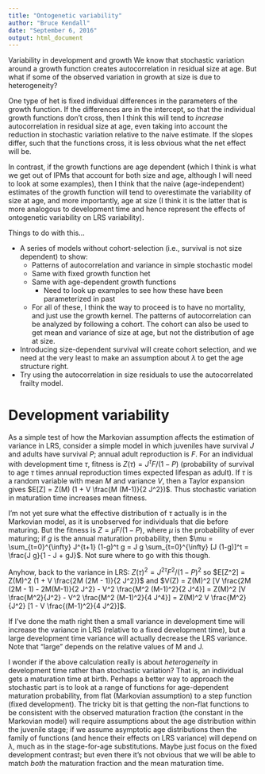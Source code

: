 ```yaml
---
title: "Ontogenetic variability"
author: "Bruce Kendall"
date: "September 6, 2016"
output: html_document
---
```


Variability in development and growth
We know that stochastic variation around a growth function creates autocorrelation in residual size at age. But what if some of the observed variation in growth at size is due to heterogeneity?

One type of het is fixed individual differences in the parameters of the growth function. If the differences are in the intercept, so that the individual growth functions don't cross, then I think this will tend to *increase* autocorrelation in residual size at age, even taking into account the reduction in stochastic variation relative to the naive estimate. If the slopes differ, such that the functions cross, it is less obvious what the net effect will be.

In contrast, if the growth functions are age dependent (which I think is what we get out of IPMs that account for both size and age, although I will need to look at some examples), then I think that the naive (age-independent) estimates of the growth function will tend to overestimate the variability of size at age, and more importantly, age at size (I think it is the latter that is more analogous to development time and hence represent the effects of ontogenetic variability on LRS variability).

Things to do with this...

- A series of models without cohort-selection (i.e., survival is not size dependent) to show:
	- Patterns of autocorrelation and variance in simple stochastic model
	- Same with fixed growth function het
	- Same with age-dependent growth functions
		- Need to look up examples to see how these have been parameterized in past
	- For all of these, I think the way to proceed is to have no mortality, and just use the growth kernel. The patterns of autocorrelation can be analyzed by following a cohort.  The cohort can also be used to get mean and variance of size at age, but not the distribution of age at size.
- Introducing size-dependent survival will create cohort selection, and we need at the very least to make an assumption about $\lambda$ to get the age structure right. 
- Try using the autocorrelation in size residuals to use the autocorrelated frailty model.

 

# Development variability
As a simple test of how the Markovian assumption affects the estimation of variance in LRS, consider a simple model in which juveniles have survival $J$ and adults have survival $P$; annual adult reproduction is $F$. For an individual with development time $\tau$, fitness is $Z(\tau) = J^{\tau} F / (1-P)$ (probability of survival to age $\tau$ times annual reproduction times expected lifespan as adult). If $\tau$ is a random variable with mean $M$ and variance $V$, then a Taylor expansion gives $E[Z] = Z(M) (1 + V \frac{M (M-1)}{2 J^2})$. Thus stochastic variation in maturation time increases mean fitness.

I'm not yet sure what the effective distribution of $\tau$ actually is in the Markovian model, as it is unobserved for individuals that die before maturing. But the fitness is $Z = \mu F/(1-P)$, where $\mu$ is the probability of ever maturing; if $g$ is the annual maturation probability, then $\mu = \sum_{t=0}^{\infty} J^{t+1} (1-g)^t g = J g  \sum_{t=0}^{\infty} [J (1-g)]^t = \frac{J g}{1 - J + gJ}$. Not sure where to go with this though.

Anyhow, back to the variance in LRS: $Z(\tau)^2 = J^{2\tau} F^2 / (1-P)^2$ so $E[Z^2] = Z(M)^2 (1 + V \frac{2M (2M - 1)}{2 J^2})$ and $V(Z) = Z(M)^2 [V \frac{2M (2M - 1) - 2M(M-1)}{2 J^2} - V^2 \frac{M^2 (M-1)^2}{2 J^4}] = Z(M)^2 [V \frac{M^2}{J^2} - V^2 \frac{M^2 (M-1)^2}{4 J^4}] = Z(M)^2 V \frac{M^2}{J^2} [1 - V \frac{(M-1)^2}{4 J^2}]$.

If I've done the math right then a small variance in development time will increase the variance in LRS (relative to a fixed development time), but a large development time variance will actually decrease the LRS variance. Note that "large" depends on the relative values of M and J.

I wonder if the above calculation really is about *heterogeneity* in development time rather than stochastic variation? That is, an individual gets a maturation time at birth. Perhaps a better way to approach the stochastic part is to look at a range of functions for age-dependent maturation probability, from flat (Markovian assumption) to a step function (fixed development). The tricky bit is that getting the non-flat functions to be consistent with the observed maturation fraction (the constant in the Markovian model) will require assumptions about the age distribution within the juvenile stage; if we assume asymptotic age distributions then the family of functions (and hence their effects on LRS variance) will depend on $\lambda$, much as in the stage-for-age substitutions. Maybe just focus on the fixed development contrast; but even there it's not obvious that we will be able to match *both* the maturation fraction and the mean maturation time.
